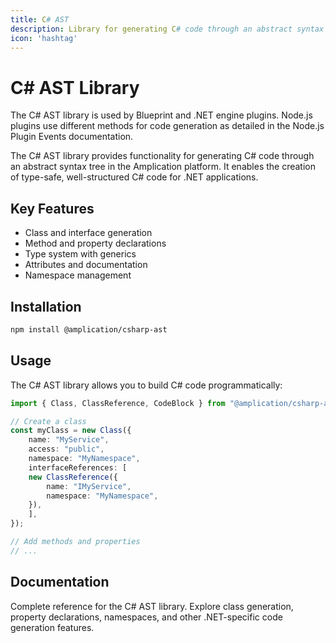 ```yaml
---
title: C# AST
description: Library for generating C# code through an abstract syntax tree
icon: 'hashtag'
---
```


# C# AST Library

<Note>
The C# AST library is used by Blueprint and .NET engine plugins. Node.js plugins use different methods for code generation as detailed in the Node.js Plugin Events documentation.
</Note>

The C# AST library provides functionality for generating C# code through an abstract syntax tree in the Amplication platform. It enables the creation of type-safe, well-structured C# code for .NET applications.

## Key Features

* Class and interface generation
* Method and property declarations
* Type system with generics
* Attributes and documentation
* Namespace management

## Installation

```bash
npm install @amplication/csharp-ast
```

## Usage

The C# AST library allows you to build C# code programmatically:

```typescript
import { Class, ClassReference, CodeBlock } from "@amplication/csharp-ast";

// Create a class
const myClass = new Class({
    name: "MyService",
    access: "public",
    namespace: "MyNamespace",
    interfaceReferences: [
    new ClassReference({
        name: "IMyService",
        namespace: "MyNamespace",
    }),
    ],
});

// Add methods and properties
// ...
```

## Documentation

<Card horizontal title="C# AST API Documentation" icon="link" href="https://amplication.github.io/ast-types/">
  Complete reference for the C# AST library. Explore class generation, property declarations, namespaces, and other .NET-specific code generation features.
</Card> 